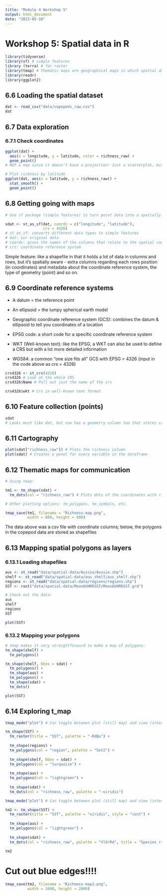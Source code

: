 ```yaml
---
title: "Module 4 Workshop 5"
output: html_document
date: "2023-05-10"
---
```


# Workshop 5: Spatial data in R

```r
library(tidyverse)
library(sf) # simple features
library (terra) # for raster
library(tmap) # Thematic maps are geographical maps in which spatial data distributions are visualized
library(readr)
library(ggplot2)
```


## 6.6 Loading the spatial dataset

```r
dat <- read_csv("data/copepods_raw.csv")
dat
```


## 6.7 Data exploration

### 6.7.1 Check coordinates

```r
ggplot(dat) +
  aes(x = longitude, y = latitude, color = richness_raw) +
  geom_point()
# NOT a map since it doesn't have a projection! Just a scatterplot, but a nice quick way to look at spatial data
```

```r
# Plot richness by latitude 
ggplot(dat, aes(x = latitude, y = richness_raw)) + 
  stat_smooth() + 
  geom_point()
```


## 6.8 Getting going with maps

```r
# Use sf package (simple features) to turn point data into a spatially referenced dataframe 

sdat <- st_as_sf(dat, coords = c("longitude", "latitude"),
                 crs = 4326)
# st_as_sf: converts different data types to simple features
# dat: our original data 
# coords: gives the names of the columns that relate to the spatial coordinates (in order of X coord followed by Y coord)
# crs: coordinate reference system
```

Simple feature: like a shapefile in that it holds a lot of data in columns and rows, but it's spatially aware - extra columns regarding each rows position (in coordinates) and metadata about the coordinate reference system, the type of geometry (point) and so on.

## 6.9 Coordinate reference systems

- A datum = the reference point
- An ellipsoid = the lumpy spherical earth model
- Geographic coordinate reference system (GCS): combines the datum & ellipsoid to tell you coordinates of a location
- EPSG code: a short code for a specific coordinate reference system
- WKT (Well-known text): like the EPSG, a WKT can also be used to define a CRS but with a lot more detailed information

- WGS84: a common "one size fits all" GCS with EPSG = 4326 (input in the code above as crs = 4326)


```r
crs4326 <- st_crs(4326)
crs4326 # Look at the whole CRS
crs4326$Name # Pull out just the name of the crs
```

```r
crs4326$wkt # Crs in well-known text format
```


## 6.10 Feature collection (points)

```r
sdat
# Looks much like dat, but now has a geometry column too that stores coordinates (one point for each data row) 
```

## 6.11 Cartography

```r
plot(sdat["richness_raw"]) # Plots the richness column
plot(sdat) # Creates a panel for every variable in the dataframe
```


## 6.12 Thematic maps for communication

```r
# Using tmap:

tm1 <- tm_shape(sdat) +
  tm_dots(col = "richness_raw") # Plots dots of the coordinates with richness as the color scale

# Other plotting options: tm_polygons, tm_symbols, etc.
```

```r
tmap_save(tm1, filename = "Richness-map.png", 
          width = 600, height = 600)
```

The data above was a csv file with coordinate columns; below, the polygons in the copepod data are stored as shapefiles


## 6.13 Mapping spatial polygons as layers

### 6.13.1 Loading shapefiles

```r
aus <- st_read("data/spatial-data/Aussie/Aussie.shp")
shelf <- st_read("data/spatial-data/aus_shelf/aus_shelf.shp")
regions <- st_read("data/spatial-data/regions/regions.shp")
SST <- rast("data/spatial-data/MeanAVHRRSST/MeanAVHRRSST.grd")
```


```r
# Check out the data:
aus
shelf
regions
SST
```


```r
plot(SST)
```


### 6.13.2 Mapping your polygons

```r
# tmap makes it very straightforward to make a map of polygons:
tm_shape(shelf) +
  tm_polygons()
```

```r
tm_shape(shelf, bbox = sdat) +
  tm_polygons() +
  tm_shape(aus) + 
  tm_polygons() + 
  tm_shape(sdat) + 
  tm_dots()
```


```r
plot(SST)
```


## 6.14 Exploring t_map

```r
tmap_mode("plot") # Can toggle between plot (still map) and view (interactive map)

tm_shape(SST) +
  tm_raster(title = "SST", palette = "-RdBu") +
  
  tm_shape(regions) +
  tm_polygons(col = "region", palette = "Set2") +
  
  tm_shape(shelf, bbox = sdat) +
  tm_polygons(col = "turquoise") +
  
  tm_shape(aus) + 
  tm_polygons(col = "lightgreen") + 
  
  tm_shape(sdat) + 
  tm_dots(col = "richness_raw", palette = "-viridis")
```

```r
tmap_mode("plot") # Can toggle between plot (still map) and view (interactive map)

tm2 <- tm_shape(SST) +
  tm_raster(title = "SST", palette = "viridis", style = "cont") +
  
  tm_shape(aus) + 
  tm_polygons(col = "lightgreen") + 
  
  tm_shape(sdat) + 
  tm_dots(col = "richness_raw", palette = "YlOrRd", title = "Species richness")

tm2
```

# Cut out blue edges!!!!

```r
tmap_save(tm2, filename = "Richness-map2.png", 
          width = 2000, height = 2000)
```



